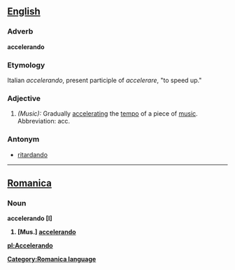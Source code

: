 ==[[English]]==

===Adverb===
'''accelerando'''

===Etymology===
Italian ''accelerando'', present participle of ''accelerare'', "to speed up."

===Adjective===
#''(Music):'' Gradually [[accelerating]] the [[tempo]] of a piece of [[music]].  Abbreviation: acc.

===Antonym===
*[[ritardando]]
----

==[[Romanica]]==
[[Category:Romanica language]]
===Noun===
<b>accelerando [I]
#[Mus.] [[accelerando]]

[[pl:Accelerando]]